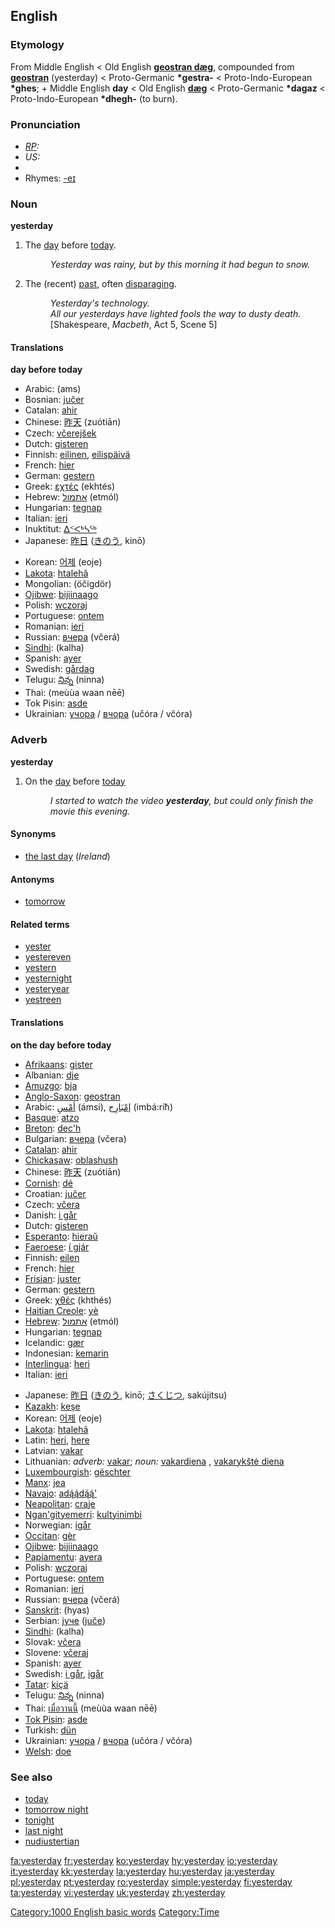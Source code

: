 ==English==

===Etymology===
From Middle English < Old English '''[[geostran dæg]]''', compounded from '''[[geostran]]''' (yesterday) < Proto-Germanic '''*gestra-''' < Proto-Indo-European '''*ghes'''; + Middle English '''day''' < Old English '''[[dæg]]''' < Proto-Germanic '''*dagaz''' < Proto-Indo-European '''*dhegh-''' (to burn).

===Pronunciation===
* ''[[RP]]:'' {{IPA|/ˈjestədeɪ/}}
* ''US:'' {{IPA|/ˈjestərdeɪ/}}
*{{audio|en-us-yesterday.ogg|Audio (US)}}
*Rhymes: [[Rhymes:English:-eɪ|-eɪ]]

===Noun===
'''yesterday'''

# The [[day]] before [[today]]. 
#: ''Yesterday was rainy, but by this morning it had begun to snow.'' 
# The (recent) [[past]], often [[disparaging]]. 
#: ''Yesterday's technology.'' 
#: ''All our yesterdays have lighted fools the way to dusty death.'' [Shakespeare, ''Macbeth'', Act 5, Scene 5]

====Translations====
'''day before today'''
{{top}}
*Arabic: {{ARchar|[[امس|أمْسِ]]}} (ams)
*Bosnian: [[jučer]] 
*Catalan: [[ahir]]
*Chinese: [[昨天]] (zuótiān)
*Czech: [[včerejšek]] {{m}}
*Dutch: [[gisteren]]
*Finnish: [[eilinen]], [[eilispäivä]]
*French: [[hier#French|hier]]
*German: [[gestern]]
*Greek: [[εχτές]] (ekhtés)
*Hebrew: [[אתמול]] (etmól)
*Hungarian: [[tegnap]]
*Italian: [[ieri]] {{m}}
*Inuktitut: [[ᐃᑉᐸᒃᓴᖅ]]
*Japanese: [[昨日]] ([[きのう]], kinō)
{{mid}}
*Korean: [[어제]] (eoje)
*[[Lakota]]: [[htalehã]]
*Mongolian: {{RUchar|[[өчигдөр]]}} (öčigdör)
*[[Ojibwe]]: [[bijiinaago]]
*Polish: [[wczoraj]]
*Portuguese: [[ontem]]
*Romanian: [[ieri]]
*Russian: [[вчера]] (včerá)
*[[Sindhi]]: {{SDchar|[[ڪَلهَه]]}} (kalha) {{f}}
*Spanish: [[ayer]]
*Swedish: [[gårdag]]
*Telugu: [[నిన్న]] (ninna)
*Thai: {{THchar|[[เมื่อวานนี้]]}} (meùùa waan nēē)
*Tok Pisin: [[asde]]
*Ukrainian: [[учора]] / [[вчора]] (učóra / včóra)
{{bottom}}

===Adverb===
'''yesterday'''

# On the [[day]] before [[today]]
#: ''I started to watch the video '''yesterday''', but could only finish the movie this evening.''

====Synonyms====
* [[the last day]] (''Ireland'')

====Antonyms====
* [[tomorrow]]

====Related terms====
* [[yester]]
* [[yestereven]]
* [[yestern]]
* [[yesternight]]
* [[yesteryear]]
* [[yestreen]]

====Translations====
'''on the day before today'''
{{top}}
*[[Afrikaans]]: [[gister]]
*Albanian: [[dje]]
*[[Amuzgo]]: [[bja]]
*[[Anglo-Saxon]]: [[geostran]]
*Arabic: [[امس|أمْسِ]] (ámsi), [[امبارح|إمْبَارِح]] (imbá:riħ)
*[[Basque]]: [[atzo]]
*[[Breton]]: [[dec'h]]
*Bulgarian: [[вчера]] (včera)
*[[Catalan]]: [[ahir]]
*[[Chickasaw]]: [[oblashush]]
*Chinese: [[昨天]] (zuótiān)
*[[Cornish]]: [[dé#Cornish|dé]]
*Croatian: [[jučer]]
*Czech: [[včera]]
*Danish: [[i går]]
*Dutch: [[gisteren]]
*[[Esperanto]]: [[hieraŭ]]
*[[Faeroese]]: [[í gjár]]
*Finnish: [[eilen]]
*French: [[hier#French|hier]]
*[[Frisian]]: [[juster]]
*German: [[gestern]]
*Greek: [[χθές]] (khthés)
*[[Haitian Creole]]: [[yè]]
*[[Hebrew]]: [[אתמול]] (etmól)
*Hungarian: [[tegnap]]
*Icelandic: [[gær]]
*Indonesian: [[kemarin]]
*[[Interlingua]]: [[heri]]
*Italian: [[ieri]] {{m}}
{{mid}}
*Japanese: [[昨日]] ([[きのう]], kinō; [[さくじつ]], sakújitsu)
*[[Kazakh]]: [[keşe]]
*Korean: [[어제]] (eoje)
*[[Lakota]]: [[htaleha|htalehã]]
*Latin: [[heri]], [[here#Latin|here]]
*Latvian: [[vakar]]
*Lithuanian: ''adverb:'' [[vakar]]; ''noun:'' [[vakardiena]] {{f}}, [[vakarykštė diena]] {{f}}
*[[Luxembourgish]]: [[gëschter]]
*[[Manx]]: [[jea]]
*[[Navajo]]: [[adą́ą́dą́ą́']]
*[[Neapolitan]]: [[craje]]
*[[Ngan'gityemerri]]: [[kultyinimbi]]
*Norwegian: [[igår]]
*[[Occitan]]: [[gèr]]
*[[Ojibwe]]: [[bijiinaago]]
*[[Papiamentu]]: [[ayera]]
*Polish: [[wczoraj]]
*Portuguese: [[ontem]] {{m}}
*Romanian: [[ieri]]
*Russian: [[вчера]] (včerá)
*[[Sanskrit]]: (hyas)
*Serbian: [[јуче]] ([[juče]])
*[[Sindhi]]: {{SDchar|[[ڪَلهَه]]}} (kalha) {{f}}
*Slovak: [[včera]]
*Slovene: [[včeraj]]
*Spanish: [[ayer]] {{m}}
*Swedish: [[i går]], [[igår]]
*[[Tatar]]: [[kiçä]]
*Telugu: [[నిన్న]] (ninna)
*Thai: [[เมื่อวานนี้]] (meùùa waan nēē)
*[[Tok Pisin]]: [[asde]]
*Turkish: [[dün]]
*Ukrainian: [[учора]] / [[вчора]] (učóra / včóra)
*[[Welsh]]: [[doe]]
{{bottom}}

===See also===
*[[today]]
*[[tomorrow night]]
*[[tonight]]
*[[last night]]
*[[nudiustertian]]

[[Category:1000 English basic words]]
[[Category:Time]]

[[fa:yesterday]]
[[fr:yesterday]]
[[ko:yesterday]]
[[hy:yesterday]]
[[io:yesterday]]
[[it:yesterday]]
[[kk:yesterday]]
[[la:yesterday]]
[[hu:yesterday]]
[[ja:yesterday]]
[[pl:yesterday]]
[[pt:yesterday]]
[[ro:yesterday]]
[[simple:yesterday]]
[[fi:yesterday]]
[[ta:yesterday]]
[[vi:yesterday]]
[[uk:yesterday]]
[[zh:yesterday]]